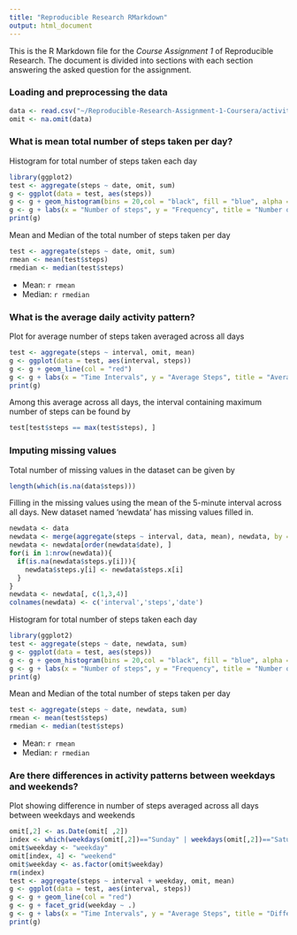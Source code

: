 ---
title: "Reproducible Research RMarkdown"
output: html_document
---

This is the R Markdown file for the *Course Assignment 1* of Reproducible Research. The document is divided into sections with each section answering the asked question for the assignment.

### Loading and preprocessing the data

```{r}
data <- read.csv("~/Reproducible-Research-Assignment-1-Coursera/activity.csv")
omit <- na.omit(data)

```

### What is mean total number of steps taken per day?

Histogram for total number of steps taken each day

```{r}
library(ggplot2)
test <- aggregate(steps ~ date, omit, sum)
g <- ggplot(data = test, aes(steps))
g <- g + geom_histogram(bins = 20,col = "black", fill = "blue", alpha = 0.7) 
g <- g + labs(x = "Number of steps", y = "Frequency", title = "Number of Steps Taken Each Day")
print(g)
```

Mean and Median of the total number of steps taken per day

```{r}
test <- aggregate(steps ~ date, omit, sum)
rmean <- mean(test$steps)
rmedian <- median(test$steps)

```

* Mean: `r rmean`
* Median: `r rmedian`

### What is the average daily activity pattern?

Plot for average number of steps taken averaged across all days

```{r}
test <- aggregate(steps ~ interval, omit, mean)
g <- ggplot(data = test, aes(interval, steps)) 
g <- g + geom_line(col = "red")
g <- g + labs(x = "Time Intervals", y = "Average Steps", title = "Average Number Of Steps Taken Across All Days")
print(g)

```

Among this average across all days, the interval containing maximum number of steps can be found by

```{r}
test[test$steps == max(test$steps), ]

```

### Imputing missing values

Total number of missing values in the dataset can be given by

```{r}
length(which(is.na(data$steps)))

```

Filling in the missing values using the mean of the 5-minute interval across all days. New dataset named 'newdata' has missing values filled in.

```{r}
newdata <- data
newdata <- merge(aggregate(steps ~ interval, data, mean), newdata, by = "interval", all.x = TRUE, all.y = TRUE)
newdata <- newdata[order(newdata$date), ]
for(i in 1:nrow(newdata)){
  if(is.na(newdata$steps.y[i])){
    newdata$steps.y[i] <- newdata$steps.x[i]
  }
}
newdata <- newdata[, c(1,3,4)]
colnames(newdata) <- c('interval','steps','date')

```

Histogram for total number of steps taken each day

```{r}
library(ggplot2)
test <- aggregate(steps ~ date, newdata, sum)
g <- ggplot(data = test, aes(steps))
g <- g + geom_histogram(bins = 20,col = "black", fill = "blue", alpha = 0.7) 
g <- g + labs(x = "Number of steps", y = "Frequency", title = "Number of Steps Taken Each Day")
print(g)
```

Mean and Median of the total number of steps taken per day

```{r}
test <- aggregate(steps ~ date, newdata, sum)
rmean <- mean(test$steps)
rmedian <- median(test$steps)

```

* Mean: `r rmean`
* Median: `r rmedian`

### Are there differences in activity patterns between weekdays and weekends?

Plot showing difference in number of steps averaged across all days between weekdays and weekends

```{r}
omit[,2] <- as.Date(omit[ ,2])
index <- which(weekdays(omit[,2])=="Sunday" | weekdays(omit[,2])=="Saturday")
omit$weekday <- "weekday"
omit[index, 4] <- "weekend"
omit$weekday <- as.factor(omit$weekday)
rm(index)
test <- aggregate(steps ~ interval + weekday, omit, mean)
g <- ggplot(data = test, aes(interval, steps))
g <- g + geom_line(col = "red") 
g <- g + facet_grid(weekday ~ .)
g <- g + labs(x = "Time Intervals", y = "Average Steps", title = "Difference Between Weekdays and Weekends")
print(g)

```